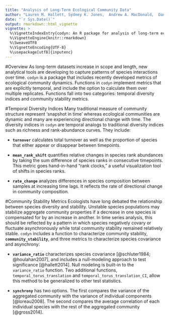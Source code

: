 ```yaml
---
title: "Analysis of Long-Term Ecological Community Data"
author: "Lauren M. Hallett, Sydney K. Jones,  Andrew A. MacDonald,  Dan F. B. Flynn, Peter Slaughter, Corinna Gries, Scott L. Collins, Matthew B. Jones"
date: "`r Sys.Date()`"
output: rmarkdown::html_vignette
vignette: >
  %\VignetteIndexEntry{codyn: An R package for analysis of long-term ecological community data}
  %\VignetteEngine{knitr::rmarkdown}
  %\SweaveUTF8
  %\VignetteEncoding{UTF-8}
  %\usepackage[utf8]{inputenc}
---
```


#Overview
As long-term datasets increase in scope and length, new analytical tools are developing to capture patterns of species interactions over time. `codyn` is a package that includes recently developed metrics of ecological community dynamics. Functions in `codyn` implement metrics that are explicitly temporal, and include the option to calculate them over multiple replicates. Functions fall into two categories: temporal diversity indices and community stability metrics. 

#Temporal Diversity Indices
Many traditional measure of community structure represent ‘snapshot in time’ whereas ecological communities are dynamic and many are experiencing directional change with time. The diversity indices in `codyn` are temporal analogs to traditional diversity indices such as richness and rank-abundance curves. They include:

- **`turnover`** calculates total turnover as well as the proportion of species that either appear or disappear between timepoints.

- **`mean_rank_shift`** quantifies relative changes in species rank abundances by taking the sum difference of species ranks in consecutive timepoints. 
This metric goes hand-in-hand "rank clocks," a useful visualization tool of shifts in species ranks. 

- **`rate_change`** analyzes differences in species composition between samples at increasing time lags. It reflects the rate of directional change in community composition. 

#Community Stability Metrics
Ecologists have long debated the relationship between species diversity and stability. Unstable species populations may stabilize aggregate community properties if a decrease in one species is compensated for by an increase in another. In time series analysis, this should be reflected by a pattern in which species negatively covary or fluctuate asynchronously while total community stability remained relatively stable. `codyn` includes a function to characterize community stability, **`community_stability`**, and three metrics to characterize species covariance and asynchrony:

- **`variance_ratio`** characterizes species covariance [@schluter1984; @houlahan2007], and includes a null-modeling approach to test significance [@hallett2014]. Null modeling is built-in to the `variance_ratio` function. Two additional functions, `temporal_torus_translation` and `temporal_torus_translation_CI`, allow this method to be generalized to other test statistics.

- **`synchrony`** has two options. The first compares the variance of the aggregated community with the variance of individual components [@loreau2008]. The second compares the average correlation of each individual species with the rest of the aggregated community [@gross2014].


